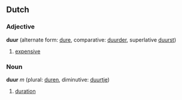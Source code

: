==Dutch==
===Adjective===
'''duur''' (alternate form: [[dure]], comparative: [[duurder]], superlative [[duurst]])

# [[expensive]]

===Noun===
'''duur''' ''m'' (plural: [[duren]], diminutive: [[duurtje]])

# [[duration]]